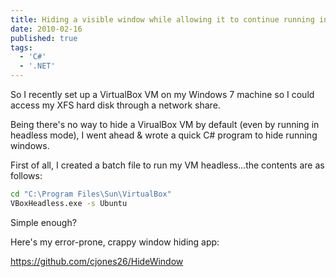 ```yaml
---
title: Hiding a visible window while allowing it to continue running in the background
date: 2010-02-16
published: true
tags:
  - 'C#'
  - '.NET'
---
```


So I recently set up a VirtualBox VM on my Windows 7 machine so I could access my XFS hard disk through a network share.

Being there's no way to hide a VirualBox VM by default (even by running in headless mode), I went ahead & wrote a quick C# program to hide running windows.

First of all, I created a batch file to run my VM headless...the contents are as follows:

```bat
cd "C:\Program Files\Sun\VirtualBox"
VBoxHeadless.exe -s Ubuntu
```

Simple enough?

Here's my error-prone, crappy window hiding app:

https://github.com/cjones26/HideWindow
